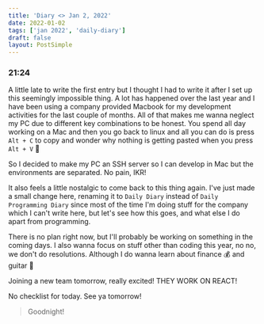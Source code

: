 ```yaml
---
title: 'Diary <> Jan 2, 2022'
date: 2022-01-02
tags: ['jan 2022', 'daily-diary']
draft: false
layout: PostSimple
---
```


### 21:24

A little late to write the first entry but I thought I had to write it after I set up this seemingly impossible thing. A lot has happened over the last year and I have been using a company provided Macbook for my development activities for the last couple of months. All of that makes me wanna neglect my PC due to different key combinations to be honest. You spend all day working on a Mac and then you go back to linux and all you can do is press `Alt + C` to copy and wonder why nothing is getting pasted when you press `Alt + V` 🤦

So I decided to make my PC an SSH server so I can develop in Mac but the environments are separated. No pain, IKR!

It also feels a little nostalgic to come back to this thing again. I've just made a small change here, renaming it to `Daily Diary` instead of `Daily Programming Diary` since most of the time I'm doing stuff for the company which I can't write here, but let's see how this goes, and what else I do apart from programming.

There is no plan right now, but I'll probably be working on something in the coming days. I also wanna focus on stuff other than coding this year, no no, we don't do resolutions. Although I do wanna learn about finance 💰 and guitar 🎸

Joining a new team tomorrow, really excited! THEY WORK ON REACT!

No checklist for today. See ya tomorrow!

> Goodnight!
